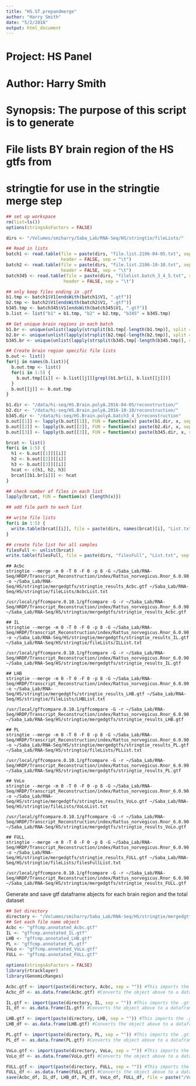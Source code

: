```yaml
---
title: "HS.ST.prepandmerge"
author: "Harry Smith"
date: "5/2/2018"
output: html_document
---
```


###################################################
# Project: HS Panel
# Author: Harry Smith
# Synopsis: The purpose of this script is to generate
# File lists BY brain region of the HS gtfs from
# stringtie for use in the stringtie merge step
####################################################


```r
## set up workspace
rm(list=ls())
options(stringsAsFactors = FALSE)

dirs <- "/Volumes/smiharry/Saba_Lab/RNA-Seq/HS/stringtie/fileLists/"

## Read in lists
batch1 <- read.table(file = paste(dirs, "file.list.2106-04-05.txt", sep = ""), 
                     header = FALSE, sep = "\t")
batch2 <- read.table(file = paste(dirs, "file.list.2106-10-10.txt", sep = ""), 
                     header = FALSE, sep = "\t")
batch345 <- read.table(file = paste(dirs, "filelist.batch_3_4_5.txt", sep = ""), 
                      header = FALSE, sep = "\t")

## only keep files ending in .gtf
b1.tmp <- batch1$V1[endsWith(batch1$V1, ".gtf")]
b2.tmp <- batch2$V1[endsWith(batch2$V1, ".gtf")]
b345.tmp <- batch345$V1[endsWith(batch345$V1, ".gtf")]
b.list <- list("b1" = b1.tmp, "b2" = b2.tmp, "b345" = b345.tmp)

## Get unique brain regions in each batch
b1.br <- unique(unlist(lapply(strsplit(b1.tmp[-length(b1.tmp)], split = "_", fixed = TRUE), FUN = function(x) x[2])))
b2.br <- unique(unlist(lapply(strsplit(b2.tmp[-length(b2.tmp)], split = "_", fixed = TRUE), FUN = function(x) x[2])))
b345.br <- unique(unlist(lapply(strsplit(b345.tmp[-length(b345.tmp)], split = "[_.]+", fixed = FALSE), FUN = function(x) x[2])))

## Create brain region specific file lists
b.out <- list()
for(j in names(b.list)){
  b.out.tmp <- list()
  for(i in 1:5) {
    b.out.tmp[[i]] <- b.list[[j]][grepl(b1.br[i], b.list[[j]])]
  }
  b.out[[j]] <- b.out.tmp
}

b1.dir <- "/data/hi-seq/HS.Brain.polyA.2016-04-05/reconstruction/"
b2.dir <- "/data/hi-seq/HS.Brain.polyA.2016-10-10/reconstruction/"
b345.dir <- "/data/hi-seq/HS.Brain.polyA.batch3_4_5/reconstruction"
b.out[[1]] <- lapply(b.out[[1]], FUN = function(x) paste(b1.dir, x, sep = ""))
b.out[[2]] <- lapply(b.out[[2]], FUN = function(x) paste(b2.dir, x, sep = ""))
b.out[[3]] <- lapply(b.out[[3]], FUN = function(x) paste(b345.dir, x, sep = ""))

brcat <- list()
for(i in 1:5) {
  h1 <- b.out[[1]][[i]]
  h2 <- b.out[[2]][[i]]
  h3 <- b.out[[3]][[i]]
  hcat <- c(h1, h2, h3)
  brcat[[b1.br[i]]] <- hcat
}

## check number of files in each list
lapply(brcat, FUN = function(x) {length(x)})

## add file path to each list

## write file lists
for(i in 1:5) {
  write.table(brcat[[i]], file = paste(dirs, names(brcat)[i], "List.txt", sep = ""), row.names = FALSE, col.names = FALSE, quote = FALSE)
}

## create file list for all samples
filesFull <- unlist(brcat)
write.table(filesFull, file = paste(dirs, "filesFull", "List.txt", sep = ""), row.names = FALSE, col.names = FALSE, quote = FALSE)
```



```
## Acbc
stringtie --merge -m 0 -T 0 -F 0 -p 8 -G ~/Saba_Lab/RNA-Seq/HRDP/Transcript_Reconstruction/index/Rattus_norvegicus.Rnor_6.0.90.cleaned.gtf -o ~/Saba_Lab/RNA-Seq/HS/stringtie/mergedgtfs/stringtie_results_Acbc.gtf ~/Saba_Lab/RNA-Seq/HS/stringtie/fileLists/AcbcList.txt

/usr/local/gffcompare.0.10.1/gffcompare -G -r ~/Saba_Lab/RNA-Seq/HRDP/Transcript_Reconstruction/index/Rattus_norvegicus.Rnor_6.0.90.cleaned.gtf ~/Saba_Lab/RNA-Seq/HS/stringtie/mergedgtfs/stringtie_results_Acbc.gtf

## IL
stringtie --merge -m 0 -T 0 -F 0 -p 8 -G ~/Saba_Lab/RNA-Seq/HRDP/Transcript_Reconstruction/index/Rattus_norvegicus.Rnor_6.0.90.cleaned.gtf -o ~/Saba_Lab/RNA-Seq/HS/stringtie/mergedgtfs/stringtie_results_IL.gtf ~/Saba_Lab/RNA-Seq/HS/stringtie/fileLists/ILList.txt

/usr/local/gffcompare.0.10.1/gffcompare -G -r ~/Saba_Lab/RNA-Seq/HRDP/Transcript_Reconstruction/index/Rattus_norvegicus.Rnor_6.0.90.cleaned.gtf ~/Saba_Lab/RNA-Seq/HS/stringtie/mergedgtfs/stringtie_results_IL.gtf

## LHB
stringtie --merge -m 0 -T 0 -F 0 -p 8 -G ~/Saba_Lab/RNA-Seq/HRDP/Transcript_Reconstruction/index/Rattus_norvegicus.Rnor_6.0.90.cleaned.gtf -o ~/Saba_Lab/RNA-Seq/HS/stringtie/mergedgtfs/stringtie_results_LHB.gtf ~/Saba_Lab/RNA-Seq/HS/stringtie/fileLists/LHBList.txt

/usr/local/gffcompare.0.10.1/gffcompare -G -r ~/Saba_Lab/RNA-Seq/HRDP/Transcript_Reconstruction/index/Rattus_norvegicus.Rnor_6.0.90.cleaned.gtf ~/Saba_Lab/RNA-Seq/HS/stringtie/mergedgtfs/stringtie_results_LHB.gtf

## PL
stringtie --merge -m 0 -T 0 -F 0 -p 8 -G ~/Saba_Lab/RNA-Seq/HRDP/Transcript_Reconstruction/index/Rattus_norvegicus.Rnor_6.0.90.cleaned.gtf -o ~/Saba_Lab/RNA-Seq/HS/stringtie/mergedgtfs/stringtie_results_PL.gtf ~/Saba_Lab/RNA-Seq/HS/stringtie/fileLists/PLList.txt

/usr/local/gffcompare.0.10.1/gffcompare -G -r ~/Saba_Lab/RNA-Seq/HRDP/Transcript_Reconstruction/index/Rattus_norvegicus.Rnor_6.0.90.cleaned.gtf ~/Saba_Lab/RNA-Seq/HS/stringtie/mergedgtfs/stringtie_results_PL.gtf

## VoLo
stringtie --merge -m 0 -T 0 -F 0 -p 8 -G ~/Saba_Lab/RNA-Seq/HRDP/Transcript_Reconstruction/index/Rattus_norvegicus.Rnor_6.0.90.cleaned.gtf -o ~/Saba_Lab/RNA-Seq/HS/stringtie/mergedgtfs/stringtie_results_VoLo.gtf ~/Saba_Lab/RNA-Seq/HS/stringtie/fileLists/VoLoList.txt

/usr/local/gffcompare.0.10.1/gffcompare -G -r ~/Saba_Lab/RNA-Seq/HRDP/Transcript_Reconstruction/index/Rattus_norvegicus.Rnor_6.0.90.cleaned.gtf ~/Saba_Lab/RNA-Seq/HS/stringtie/mergedgtfs/stringtie_results_VoLo.gtf

## FULL
stringtie --merge -m 0 -T 0 -F 0 -p 8 -G ~/Saba_Lab/RNA-Seq/HRDP/Transcript_Reconstruction/index/Rattus_norvegicus.Rnor_6.0.90.cleaned.gtf -o ~/Saba_Lab/RNA-Seq/HS/stringtie/mergedgtfs/stringtie_results_FULL.gtf ~/Saba_Lab/RNA-Seq/HS/stringtie/fileLists/filesFullList.txt

/usr/local/gffcompare.0.10.1/gffcompare -G -r ~/Saba_Lab/RNA-Seq/HRDP/Transcript_Reconstruction/index/Rattus_norvegicus.Rnor_6.0.90.cleaned.gtf ~/Saba_Lab/RNA-Seq/HS/stringtie/mergedgtfs/stringtie_results_FULL.gtf
```

Generate and save gtf dataframe abjects for each brain region and the total dataset

```r
## Set directory
directory <- "/Volumes/smiharry/Saba_Lab/RNA-Seq/HS/stringtie/mergedgtfs/"
## Set each file name object
Acbc <- "gffcmp.annotated_Acbc.gtf"
IL <- "gffcmp.annotated_IL.gtf"
LHB <- "gffcmp.annotated_LHB.gtf"
PL <- "gffcmp.annotated_PL.gtf"
VoLo <- "gffcmp.annotated_VoLo.gtf"
FULL <- "gffcmp.annotated_FULL.gtf"

options(stringsAsFactors = FALSE)
library(rtracklayer) 
library(GenomicRanges)

Acbc.gtf <- import(paste(directory, Acbc, sep = "")) #This imports the .gtf file and formats the information in the file and the 9th column to something more    readible
Acbc_df <- as.data.frame(Acbc.gtf) #Converts the object above to a dataframe 

IL.gtf <- import(paste(directory, IL, sep = "")) #This imports the .gtf file and formats the information in the file and the 9th column to something more    readible
IL_df <- as.data.frame(IL.gtf) #Converts the object above to a dataframe 

LHB.gtf <- import(paste(directory, LHB, sep = "")) #This imports the .gtf file and formats the information in the file and the 9th column to something more    readible
LHB_df <- as.data.frame(LHB.gtf) #Converts the object above to a dataframe 

PL.gtf <- import(paste(directory, PL, sep = "")) #This imports the .gtf file and formats the information in the file and the 9th column to something more    readible
PL_df <- as.data.frame(PL.gtf) #Converts the object above to a dataframe 

VoLo.gtf <- import(paste(directory, VoLo, sep = "")) #This imports the .gtf file and formats the information in the file and the 9th column to something more    readible
VoLo_df <- as.data.frame(VoLo.gtf) #Converts the object above to a dataframe 

FULL.gtf <- import(paste(directory, FULL, sep = "")) #This imports the .gtf file and formats the information in the file and the 9th column to something more    readible
FULL_df <- as.data.frame(FULL.gtf) #Converts the object above to a dataframe 
save(Acbc_df, IL_df, LHB_df, PL_df, VoLo_df, FULL_df, file = paste("/Volumes/smiharry/Saba_Lab/RNA-Seq/HS/", "quantitation/", "HS.gtfdataframes.RData", sep = ""))

```

